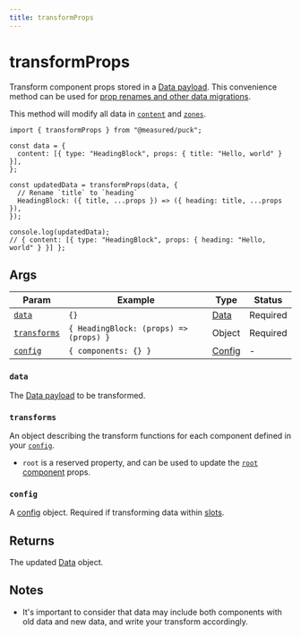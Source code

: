 ```yaml
---
title: transformProps
---
```


# transformProps

Transform component props stored in a [Data payload](/docs/api-reference/data-model/data). This convenience method can be used for [prop renames and other data migrations](/docs/integrating-puck/data-migration).

This method will modify all data in [`content`](/docs/api-reference/data-model/data#content) and [`zones`](/docs/api-reference/data-model/data#zones).

```tsx copy {7-10}
import { transformProps } from "@measured/puck";

const data = {
  content: [{ type: "HeadingBlock", props: { title: "Hello, world" } }],
};

const updatedData = transformProps(data, {
  // Rename `title` to `heading`
  HeadingBlock: ({ title, ...props }) => ({ heading: title, ...props }),
});

console.log(updatedData);
// { content: [{ type: "HeadingBlock", props: { heading: "Hello, world" } }] };
```

## Args

| Param                       | Example                                | Type                                               | Status   |
| --------------------------- | -------------------------------------- | -------------------------------------------------- | -------- |
| [`data`](#data)             | `{}`                                   | [Data](/docs/api-reference/data-model/data)        | Required |
| [`transforms`](#transforms) | `{ HeadingBlock: (props) => (props) }` | Object                                             | Required |
| [`config`](#config)         | `{ components: {} }`                   | [Config](/docs/api-reference/configuration/config) | -        |

### `data`

The [Data payload](/docs/api-reference/data-model/data) to be transformed.

### `transforms`

An object describing the transform functions for each component defined in your [`config`](/docs/api-reference/configuration/config).

- `root` is a reserved property, and can be used to update the [`root` component](/docs/api-reference/configuration/config#root) props.

### `config`

A [config](/docs/api-reference/configuration/config) object. Required if transforming data within [slots](/docs/api-reference/fields/slot).

## Returns

The updated [Data](/docs/api-reference/data-model/data) object.

## Notes

- It's important to consider that data may include both components with old data and new data, and write your transform accordingly.
